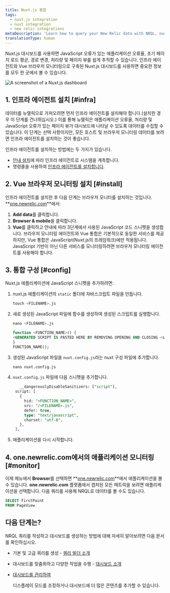 ```yaml
---
title: Nuxt.js 통합
tags:
  - nuxt.js integration
  - nuxt integration
  - new relic integrations
metaDescription: 'Learn how to query your New Relic data with NRQL, our SQL-like query language.'
translationType: human
---
```



Nuxt.js 대시보드를 사용하면 JavaScript 오류가 있는 애플리케이션 오류율, 초기 페이지 로드 평균, 경로 변경, 처리량 및 페이지 뷰를 쉽게 추적할 수 있습니다. 인프라 에이전트와 Vue 브라우저 모니터링으로 구축된 Nuxt.js 대시보드를 사용하면 중요한 정보를 모두 한 곳에서 볼 수 있습니다.

<img
  title="Nuxt.js dashboard"
  alt="A screenshot of a Nuxt.js dashboard"
  src={nuxtjsdashboard}
/>

## 1. 인프라 에이전트 설치 [#infra]

데이터를 뉴렐릭으로 가져오려면 먼저 인프라 에이전트를 설치해야 합니다.(설치한 경우 이 단계를 건너뛰십시오.) 이를 통해 뉴렐릭은 애플리케이션 오류율, 처리량 및 JavaScript 오류가 있는 페이지 뷰가 대시보드에 나타날 수 있도록 데이터를 수집할 수 있습니다. 이 단계는 선택 사항이지만, 모든 호스트 및 브라우저 모니터링 데이터를 보려면 인프라 에이전트를 설치하는 것이 좋습니다.

인프라 에이전트를 설치하는 방법에는 두 가지가 있습니다.

* [안내 설치](https://one.newrelic.com/marketplace?state=607786be-99a9-fa66-4b67-3f7f3b9551d4)에 따라 인프라 에이전트로 시스템을 계측합니다.
* 명령줄을 사용하여 [인프라 에이전트를 설치합니다](/docs/infrastructure/install-infrastructure-agent/linux-installation/install-infrastructure-monitoring-agent-linux).

## 2. Vue 브라우저 모니터링 설치 [#install]

인프라 에이전트를 설치한 후 다음 단계는 브라우저 모니터를 설치하는 것입니다. **[one.newrelic.com](https://one.newrelic.com)**에서:

1. **Add data**를 클릭합니다.
2. **Browser & mobile**을 클릭합니다.
3. **Vue**를 클릭하고 안내에 따라 3단계에서 사용된 JavaScript 코드 스니펫을 생성합니다. 브라우저 모니터링 에이전트와 Vue 통합은 기본적으로 동일한 서비스를 제공하지만, Vue 통합은 JavaScript(Nuxt.js의 프레임워크)에만 적용됩니다. JavaScript 기반이 아닌 다른 서비스를 모니터링하려면 브라우저 모니터링 에이전트를 사용해야 합니다.

## 3. 통합 구성 [#config]

Nuxt.js 애플리케이션에 JavaScript 스니펫을 추가하려면:

1. nuxt.js 애플리케이션의 `static` 폴더에 자바스크립트 파일을 만듭니다.

   ```sql
   touch <FILENAME>.js
   ```

2. 새로 생성된 JavaScript 파일에 함수를 생성하여 생성된 스크립트를 실행합니다.

   ```sql
   nano <FILENAME>.js
   ```

   ```sql
   function <FUNCTION_NAME>() {
   <GENERATED SCRIPT IS PASTED HERE BY REMOVING OPENING AND CLOSING <script> TAGS>
   }
   FUNCTION_NAME();
   ```

3. 생성된 JavaScript 파일을 `nuxt.config.js`라는 nuxt 구성 파일에 추가합니다.

   ```sql
   nano nuxt.config.js
   ```

4. `nuxt.config.js` 파일에 다음 스니펫을 추가합니다.

   ```sql
      __dangerouslyDisableSanitizers: ["script"],
    script: [
      {
        hid: "<FUNCTION_NAME>",
        src: "/<FILENAME>.js",
        defer: true,
        type: "text/javascript",
        charset: "utf-8",
      },
    ],
   ```

5. 애플리케이션을 다시 시작합니다.

## 4. one.newrelic.com에서의 애플리케이션 모니터링 [#monitor]

이제 메뉴에서 **Browser**를 선택하면 **[one.newrelic.com](https://one.newrelic.com)**에서 애플리케이션을 볼 수 있습니다. **one.newrelic.com** 플랫폼에서 캡처된 모든 메트릭을 보려면 애플리케이션을 선택합니다. 다음 쿼리를 사용해 NRQL로 데이터를 볼 수도 있습니다.

```sql
SELECT firstPaint 
FROM PageView
```

## 다음 단계는?

NRQL 쿼리를 작성하고 대시보드를 생성하는 방법에 대해 자세히 알아보려면 다음 문서를 확인하십시오.

* 기본 및 고급 쿼리를 생성 - [쿼리 빌더 소개](/docs/query-your-data/explore-query-data/query-builder/introduction-query-builder)

* 대시보드를 맞춤화하고 다양한 작업을 수행 - [대시보드 소개](/docs/query-your-data/explore-query-data/dashboards/introduction-dashboards)

* [대시보드를 관리하여](/docs/query-your-data/explore-query-data/dashboards/manage-your-dashboard)

  <InlinePopover type="dashboards"/>

  디스플레이 모드를 조정하거나 대시보드에 더 많은 콘텐츠를 추가할 수 있습니다.